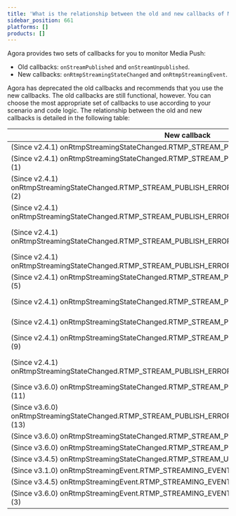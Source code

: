 ```yaml
---
title: 'What is the relationship between the old and new callbacks of Media Push?'
sidebar_position: 661
platforms: []
products: []
---
```


Agora provides two sets of callbacks for you to monitor Media Push:

- Old callbacks: `onStreamPublished` and `onStreamUnpublished`.
- New callbacks: `onRtmpStreamingStateChanged` and `onRtmpStreamingEvent`.

Agora has deprecated the old callbacks and recommends that you use the new callbacks. The old callbacks are still functional, however. You can choose the most appropriate set of callbacks to use according to your scenario and code logic. The relationship between the old and new callbacks is detailed in the following table:

| New callback | Old callback |
|----|----|
| (Since v2.4.1) onRtmpStreamingStateChanged.RTMP_STREAM_PUBLISH_ERROR_OK (0)  | (Since the first release) onStreamPublished.ERR_OK (0)  |
| (Since v2.4.1) onRtmpStreamingStateChanged.RTMP_STREAM_PUBLISH_ERROR_INVALID_ARGUMENT (1)   | (Since the first release) onStreamPublished.ERR_INVALID_ARGUMENT (2)  |
| (Since v2.4.1) onRtmpStreamingStateChanged.RTMP_STREAM_PUBLISH_ERROR_ENCRYPTED_STREAM_NOT_ALLOWED (2)  | (Since the first release) onStreamPublished.ERR_ENCRYPTED_STREAM_NOT_ALLOWED_PUBLISH (130)  |
| (Since v2.4.1) onRtmpStreamingStateChanged.RTMP_STREAM_PUBLISH_ERROR_CONNECTION_TIMEOUT (3)  | (Since the first release) onStreamPublished.ERR_TIMEDOUT (10)  |
| (Since v2.4.1) onRtmpStreamingStateChanged.RTMP_STREAM_PUBLISH_ERROR_INTERNAL_SERVER_ERROR (4)  | (Since the first release) onStreamPublished.ERR_PUBLISH_STREAM_INTERNAL_SERVER_ERROR (154)  |
| (Since v2.4.1) onRtmpStreamingStateChanged.RTMP_STREAM_PUBLISH_ERROR_INTERNAL_SERVER_ERROR (4)  | (Since the first release) onStreamPublished.ERR_FAILED (1)  |
| (Since v2.4.1) onRtmpStreamingStateChanged.RTMP_STREAM_PUBLISH_ERROR_RTMP_SERVER_ERROR (5)  | (Since v2.4.1) onStreamPublished.ERR_PUBLISH_STREAM_CDN_ERROR (151)  |
| (Since v2.4.1) onRtmpStreamingStateChanged.RTMP_STREAM_PUBLISH_ERROR_REACH_LIMIT (7)  | (Since v2.4.1) onStreamPublished.ERR_PUBLISH_STREAM_NUM_REACH_LIMIT (152)  |
| (Since v2.4.1) onRtmpStreamingStateChanged.RTMP_STREAM_PUBLISH_ERROR_NOT_AUTHORIZED (8)  | (Since v2.4.1) onStreamPublished.ERR_PUBLISH_STREAM_NOT_AUTHORIZED (153)  |
| (Since v2.4.1) onRtmpStreamingStateChanged.RTMP_STREAM_PUBLISH_ERROR_STREAM_NOT_FOUND (9)  | (Since v2.4.1) onStreamPublished.ERR_PUBLISH_STREAM_NOT_FOUND (155)  |
| (Since v2.4.1) onRtmpStreamingStateChanged.RTMP_STREAM_PUBLISH_ERROR_FORMAT_NOT_SUPPORTED (10)  | (Since v2.4.1) onStreamPublished.ERR_PUBLISH_STREAM_FORMAT_NOT_SUPPORTED (156)  |
|(Since v3.6.0) onRtmpStreamingStateChanged.RTMP_STREAM_PUBLISH_ERROR_NOT_BROADCASTER (11)    |No corresponding callback|
|(Since v3.6.0) onRtmpStreamingStateChanged.RTMP_STREAM_PUBLISH_ERROR_TRANSCODING_NO_MIX_STREAM (13)     |No corresponding callback|
|(Since v3.6.0) onRtmpStreamingStateChanged.RTMP_STREAM_PUBLISH_ERROR_NET_DOWN (14)           |No corresponding callback|
|(Since v3.6.0) onRtmpStreamingStateChanged.RTMP_STREAM_PUBLISH_ERROR_INVALID_APPID (15)     |No corresponding callback|
| (Since v3.4.5) onRtmpStreamingStateChanged.RTMP_STREAM_UNPUBLISH_ERROR_OK (100)  | (Since the first release) onStreamUnpublished  |
| (Since v3.1.0) onRtmpStreamingEvent.RTMP_STREAMING_EVENT_FAILED_LOAD_IMAGE (1)  |  No corresponding callback |
| (Since v3.4.5) onRtmpStreamingEvent.RTMP_STREAMING_EVENT_URL_ALREADY_IN_USE (2)  | (Since the first release) onStreamPublished.ERR_ALREADY_IN_USE (19)  |
|(Since v3.6.0) onRtmpStreamingEvent.RTMP_STREAMING_EVENT_ADVANCED_FEATURE_NOT_SUPPORT (3)         |No corresponding callback|